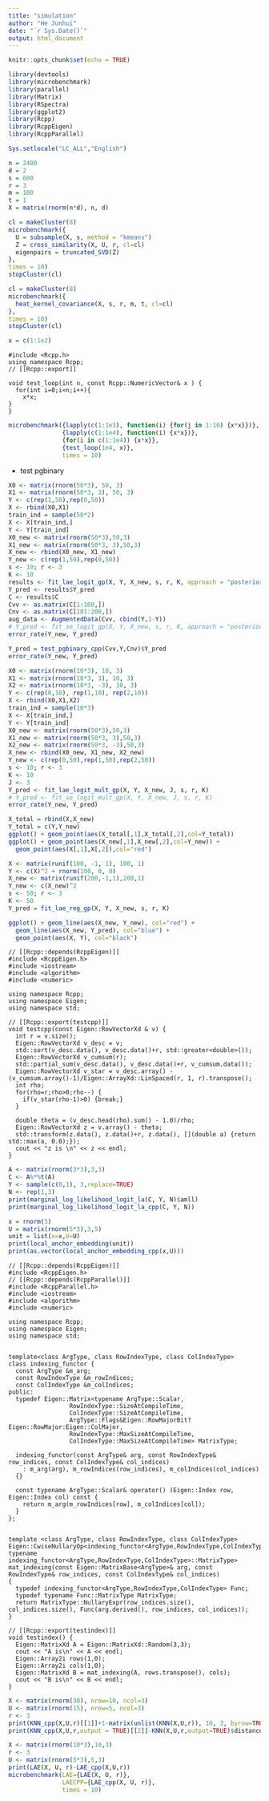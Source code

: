```yaml
---
title: "simulation"
author: "He Junhui"
date: "`r Sys.Date()`"
output: html_document
---
```


```r
knitr::opts_chunk$set(echo = TRUE)
```

```r
library(devtools)
library(microbenchmark)
library(parallel)
library(Matrix)
library(RSpectra)
library(ggplot2)
library(Rcpp)
library(RcppEigen)
library(RcppParallel)
```

```r
Sys.setlocale("LC_ALL","English")
```

```r
n = 2400
d = 2
s = 600
r = 3
m = 100
t = 1
X = matrix(rnorm(n*d), n, d)
```

```r
cl = makeCluster(8)
microbenchmark({
  U = subsample(X, s, method = "kmeans")
  Z = cross_similarity(X, U, r, cl=cl)
  eigenpairs = truncated_SVD(Z)
},
times = 10)
stopCluster(cl)
```

```r
cl = makeCluster(8)
microbenchmark({
  heat_kernel_covariance(X, s, r, m, t, cl=cl)
},
times = 10)
stopCluster(cl)
```

```r
x = c(1:1e2)
```

```Rcpp
#include <Rcpp.h>
using namespace Rcpp;
// [[Rcpp::export]]

void test_loop(int n, const Rcpp::NumericVector& x ) {
  for(int i=0;i<n;i++){
    x*x;
}
}

```

```r
microbenchmark({lapply(c(1:1e3), function(i) {for(j in 1:10) {x*x}})},
               {lapply(c(1:1e4), function(i) {x*x})},
               {for(i in c(1:1e4)) {x*x}},
               {test_loop(1e4, x)},
               times = 10)
```



+ test pgbinary


```r
X0 <- matrix(rnorm(50*3), 50, 3)
X1 <- matrix(rnorm(50*3, 3), 50, 3)
Y <- c(rep(1,50),rep(0,50))
X <- rbind(X0,X1)
train_ind = sample(50*2)
X <- X[train_ind,]
Y <- Y[train_ind]
X0_new <- matrix(rnorm(50*3),50,3)
X1_new <- matrix(rnorm(50*3, 3),50,3)
X_new <- rbind(X0_new, X1_new)
Y_new <- c(rep(1,50),rep(0,50))
s <- 10; r <- 3
K <- 10
results <- fit_lae_logit_gp(X, Y, X_new, s, r, K, approach = "posterior", output_cov = TRUE)
Y_pred <- results$Y_pred
C <- results$C
Cvv <- as.matrix(C[1:100,])
Cnv <- as.matrix(C[101:200,])
aug_data <- AugmentedData(Cvv, cbind(Y,1-Y))
# Y_pred <- fit_se_logit_gp(X, Y, X_new, s, r, K, approach = "posterior")
error_rate(Y_new, Y_pred)
```

```r
Y_pred = test_pgbinary_cpp(Cvv,Y,Cnv)$Y_pred
error_rate(Y_new, Y_pred)
```



```r
X0 <- matrix(rnorm(10*3), 10, 3)
X1 <- matrix(rnorm(10*3, 3), 10, 3)
X2 <- matrix(rnorm(10*3, -3), 10, 3)
Y <- c(rep(0,10), rep(1,10), rep(2,10))
X <- rbind(X0,X1,X2)
train_ind = sample(10*3)
X <- X[train_ind,]
Y <- Y[train_ind]
X0_new <- matrix(rnorm(50*3),50,3)
X1_new <- matrix(rnorm(50*3, 3),50,3)
X2_new <- matrix(rnorm(50*3, -3),50,3)
X_new <- rbind(X0_new, X1_new, X2_new)
Y_new <- c(rep(0,50),rep(1,50),rep(2,50))
s <- 10; r <- 3
K <- 10
J <- 3
Y_pred <- fit_lae_logit_mult_gp(X, Y, X_new, J, s, r, K)
# Y_pred <- fit_se_logit_mult_gp(X, Y, X_new, J, s, r, K)
error_rate(Y_new, Y_pred)
```

```r
X_total = rbind(X,X_new)
Y_total = c(Y,Y_new)
ggplot() + geom_point(aes(X_total[,1],X_total[,2],col=Y_total))
ggplot() + geom_point(aes(X_new[,1],X_new[,2],col=Y_new)) +
  geom_point(aes(X[,1],X[,2]),col="red")
```

```r
X <- matrix(runif(100, -1, 1), 100, 1)
Y <- c(X)^2 + rnorm(100, 0, 0)
X_new <- matrix(runif(200,-1,1),200,1)
Y_new <- c(X_new)^2
s <- 50; r <- 3
K <- 50
Y_pred = fit_lae_reg_gp(X, Y, X_new, s, r, K)
```

```r
ggplot() + geom_line(aes(X_new, Y_new), col="red") +
  geom_line(aes(X_new, Y_pred), col="blue") +
  geom_point(aes(X, Y), col="black")
```

```Rcpp
// [[Rcpp::depends(RcppEigen)]]
#include <RcppEigen.h>
#include <iostream>
#include <algorithm>
#include <numeric>

using namespace Rcpp;
using namespace Eigen;
using namespace std;

// [[Rcpp::export(testcpp)]]
void testcpp(const Eigen::RowVectorXd & v) {
  int r = v.size();
  Eigen::RowVectorXd v_desc = v;
  std::sort(v_desc.data(), v_desc.data()+r, std::greater<double>());
  Eigen::RowVectorXd v_cumsum(r);
  std::partial_sum(v_desc.data(), v_desc.data()+r, v_cumsum.data());
  Eigen::RowVectorXd v_star = v_desc.array() - (v_cumsum.array()-1)/Eigen::ArrayXd::LinSpaced(r, 1, r).transpose();
  int rho;
  for(rho=r;rho>0;rho--) {
    if(v_star(rho-1)>0) {break;}
  }

  double theta = (v_desc.head(rho).sum() - 1.0)/rho;
  Eigen::RowVectorXd z = v.array() - theta;
  std::transform(z.data(), z.data()+r, z.data(), [](double a) {return std::max(a, 0.0);});
  cout << "z is \n" << z << endl;
}
```

```r
A <- matrix(rnorm(3*3),3,3)
C <- A%*%t(A)
Y <- sample(c(0,1), 3,replace=TRUE)
N <- rep(1,3)
print(marginal_log_likelihood_logit_la(C, Y, N)$amll)
print(marginal_log_likelihood_logit_la_cpp(C, Y, N))
```


```r
x = rnorm(5)
U = matrix(rnorm(5*3),3,5)
unit = list(x=x,U=U)
print(local_anchor_embedding(unit))
print(as.vector(local_anchor_embedding_cpp(x,U)))
```


```Rcpp
// [[Rcpp::depends(RcppEigen)]]
#include <RcppEigen.h>
// [[Rcpp::depends(RcppParallel)]]
#include <RcppParallel.h>
#include <iostream>
#include <algorithm>
#include <numeric>

using namespace Rcpp;
using namespace Eigen;
using namespace std;


template<class ArgType, class RowIndexType, class ColIndexType>
class indexing_functor {
  const ArgType &m_arg;
  const RowIndexType &m_rowIndices;
  const ColIndexType &m_colIndices;
public:
  typedef Eigen::Matrix<typename ArgType::Scalar,
                 RowIndexType::SizeAtCompileTime,
                 ColIndexType::SizeAtCompileTime,
                 ArgType::Flags&Eigen::RowMajorBit?Eigen::RowMajor:Eigen::ColMajor,
                 RowIndexType::MaxSizeAtCompileTime,
                 ColIndexType::MaxSizeAtCompileTime> MatrixType;
 
  indexing_functor(const ArgType& arg, const RowIndexType& row_indices, const ColIndexType& col_indices)
    : m_arg(arg), m_rowIndices(row_indices), m_colIndices(col_indices)
  {}
 
  const typename ArgType::Scalar& operator() (Eigen::Index row, Eigen::Index col) const {
    return m_arg(m_rowIndices[row], m_colIndices[col]);
  }
};


template <class ArgType, class RowIndexType, class ColIndexType>
Eigen::CwiseNullaryOp<indexing_functor<ArgType,RowIndexType,ColIndexType>, typename indexing_functor<ArgType,RowIndexType,ColIndexType>::MatrixType>
mat_indexing(const Eigen::MatrixBase<ArgType>& arg, const RowIndexType& row_indices, const ColIndexType& col_indices)
{
  typedef indexing_functor<ArgType,RowIndexType,ColIndexType> Func;
  typedef typename Func::MatrixType MatrixType;
  return MatrixType::NullaryExpr(row_indices.size(), col_indices.size(), Func(arg.derived(), row_indices, col_indices));
}

// [[Rcpp::export(testindex)]]
void testindex() {
  Eigen::MatrixXd A = Eigen::MatrixXd::Random(3,3);
  cout << "A is\n" << A << endl;
  Eigen::Array2i rows(1,0);
  Eigen::Array2i cols(1,0);
  Eigen::MatrixXd B = mat_indexing(A, rows.transpose(), cols);
  cout << "B is\n" << B << endl;
}
```

```r
X <- matrix(rnorm(30), nrow=10, ncol=3)
U <- matrix(rnorm(15), nrow=5, ncol=3)
r <- 3
print(KNN_cpp(X,U,r)[[1]]+1-matrix(unlist(KNN(X,U,r)), 10, 3, byrow=TRUE))
print(KNN_cpp(X,U,r,output = TRUE)[[2]]-KNN(X,U,r,output=TRUE)$distances_sp)
```


```r
X <- matrix(rnorm(10*3),10,3)
r <- 3
U <- matrix(rnorm(5*3),5,3)
print(LAE(X, U, r)-LAE_cpp(X,U,r))
microbenchmark(LAE={LAE(X, U, r)},
               LAECPP={LAE_cpp(X, U, r)},
               times = 10)
```

